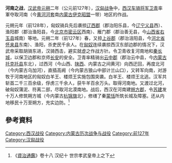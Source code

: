 '''河南之战'''，[[汉武帝|汉武帝]][[元朔|元朔]]二年（公元前127年），[[汉匈战争|汉匈战争]]中，[[西汉|西汉]][[车骑将军|车骑将军]][[卫青|卫青]]率軍夺取河南（今[[黄河|黄河]][[河套|河套]]南[[内蒙古|内蒙古]][[伊克昭盟|伊克昭盟]]一带）地区的作战。

元朔元年（前128年），匈奴骑兵先后袭掠[[辽西郡|辽西郡]]（郡治阳乐县，今[[辽宁|辽宁]][[义县|义县]]西）、渔阳郡（郡治渔阳县，今[[北京市|北京市]][[密云区|密云区]]西南）、雁门郡（郡治善无县，今[[山西省|山西省]][[右玉县|右玉县]]城南）等地。元朔二年（前127年）春，又掠[[上谷郡|上谷郡]]（郡治沮阳县，今[[河北省|河北省]][[怀来县|怀来县]]东南）、渔阳，杀吏民千余人。在[[匈奴|匈奴]]连续袭掠西汉东部边郡的情况下，汉武帝采取胡骑东进，汉骑西击，避实就虚之作战方针。令卫青收复河南地和[[秦长城|秦长城]]，以保卫边郡和京师[[长安|长安]]的安全。卫青率精骑出[[云中郡|云中郡]]（郡治云中县，今[[内蒙古|内蒙古]][[托克托县|托克托县]]东北），过西河（今山西、[[陕西|陕西]]、内蒙古之间黄河）向西迂回，再度北河（今内蒙古乌加河），直插高阙（今内蒙古狼山中部计兰山口），又转军向南，对游牧于河南地区的匈奴白羊王、楼烦王实施包围突袭。白羊王、楼烦王北逃。汉军共斩首二千三百余级，俘虏三千余人，获牛羊百余万头。取得河南地。又渡过北河，破匈奴蒲泥、符离二部，尽取河北漠南地。战后，西汉在河南建[[朔方郡|朔方郡]]，令[[苏建|苏建]]发十万人修筑朔方城（今内蒙古[[杭锦旗|杭锦旗]]北），修缮了秦[[蒙恬|蒙恬]]所筑长城及障塞。还从内地移民十万至朔方，充实边防。<ref>《[[資治通鑑|資治通鑑]]》卷十八 汉纪十 世宗孝武皇帝上之下</ref>

== 參考資料 ==
{{reflist}}

{{DEFAULTSORT:H}}
[[Category:西汉战役|Category:西汉战役]]
[[Category:内蒙古历次战争与战役|Category:内蒙古历次战争与战役]]
[[Category:前127年|Category:前127年]]
[[Category:汉匈战役|Category:汉匈战役]]